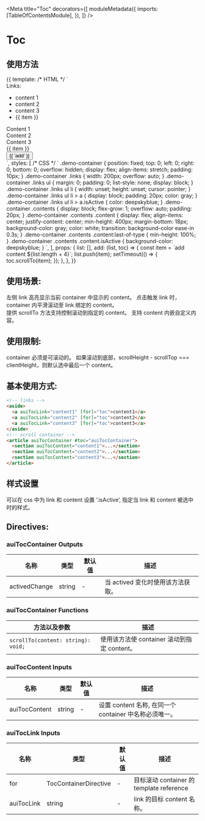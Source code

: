 

<Meta
  title="Toc"
  decorators={[
    moduleMetadata({
      imports: [TableOfContentsModule],
    }),
  ]}
/>

# Toc

## 使用方法

<Preview>
  <Story name="toc" height="400px">
    {{
      template: /* HTML */ `
        <div class="demo-container">
          <div class="links">
            Links:
            <ul>
              <li>
                <a auiTocLink="content1" [for]="toc1">
                  content 1
                </a>
              </li>
              <li>
                <a auiTocLink="content2" [for]="toc1">
                  content 2
                </a>
              </li>
              <li>
                <a auiTocLink="content3" [for]="toc1">
                  content 3
                </a>
              </li>
              <li *ngFor="let item of list">
                <a [auiTocLink]="item" [for]="toc1">
                  {{ item }}
                </a>
              </li>
            </ul>
          </div>
          <div class="contents" auiTocContainer #toc1="auiTocContainer">
            <div class="content" auiTocContent="content1">Content 1</div>
            <div class="content" auiTocContent="content2">Content 2</div>
            <div class="content" auiTocContent="content3">Content 3</div>
            <div
              *ngFor="let item of list"
              class="content"
              [auiTocContent]="item"
              (click)="remove(item)"
            >
              {{ item }}
            </div>
            <button (click)="add(list, toc1)">{{ 'add' }}</button>
          </div>
        </div>
      `,
      styles: [
        /* CSS */ `
        .demo-container {
            position: fixed;
            top: 0;
            left: 0;
            right: 0;
            bottom: 0;
            overflow: hidden;
            display: flex;
            align-items: stretch;
            padding: 10px;
          }
          .demo-container .links {
            width: 200px;
            overflow: auto;
          }
          .demo-container .links ul {
            margin: 0;
            padding: 0;
            list-style: none;
            display: block;
          }
          .demo-container .links ul li {
            width: unset;
            height: unset;
            cursor: pointer;
          }
          .demo-container .links ul li > a {
            display: block;
            padding: 20px;
            color: gray;
          }
          .demo-container .links ul li > a.isActive {
            color: deepskyblue;
          }
          .demo-container .contents {
            display: block;
            flex-grow: 1;
            overflow: auto;
            padding: 20px;
          }
          .demo-container .contents .content {
            display: flex;
            align-items: center;
            justify-content: center;
            min-height: 400px;
            margin-bottom: 18px;
            background-color: gray;
            color: white;
            transition: background-color ease-in 0.3s;
          }
          .demo-container .contents .content:last-of-type {
            min-height: 100%;
          }
          .demo-container .contents .content.isActive {
            background-color: deepskyblue;
          }
      `,
      ],
      props: {
        list: [],
        add: (list, toc) => {
          const item = `add content ${list.length + 4}`;
          list.push(item);
          setTimeout(() => {
            toc.scrollTo(item);
          });
        },
      },
    }}
  </Story>
</Preview>

## 使用场景:

左侧 link 高亮显示当前 container 中显示的 content。
点击触发 link 时，container 内平滑滚动至 link 绑定的 content。  
提供 scrollTo 方法支持控制滚动到指定的 content。
支持 content 内嵌自定义内容。

## 使用限制:

container 必须是可滚动的。
如果滚动到底部，scrollHeight - scrollTop === clientHeight，则默认选中最后一个 content。

## 基本使用方式:

```html
<!-- links -->
<aside>
  <a auiTocLink="content1" [for]="toc">content1</a>
  <a auiTocLink="content2" [for]="toc">content2</a>
  <a auiTocLink="content3" [for]="toc">content3</a>
</aside>
<!-- scroll container -->
<article auiTocContainer #toc="auiTocContainer">
  <section auiTocContent="content1">...</section>
  <section auiTocContent="content2">...</section>
  <section auiTocContent="content3">...</section>
</article>
```

## 样式设置

可以在 css 中为 link 和 content 设置 ‘.isActive’, 指定当 link 和 content 被选中时的样式。

## Directives:

### auiTocContainer Outputs

| 名称          | 类型   | 默认值 | 描述                              |
| ------------- | ------ | ------ | --------------------------------- |
| activedChange | string | -      | 当 actived 变化时使用该方法获取。 |

### auiTocContainer Functions

| 方法以及参数                       | 描述                                        |
| ---------------------------------- | ------------------------------------------- |
| `scrollTo(content: string): void;` | 使用该方法使 container 滚动到指定 content。 |

### auiTocContent Inputs

| 名称          | 类型   | 默认值 | 描述                                                   |
| ------------- | ------ | ------ | ------------------------------------------------------ |
| auiTocContent | string | -      | 设置 content 名称, 在同一个 container 中名称必须唯一。 |

### auiTocLink Inputs

| 名称       | 类型                  | 默认值 | 描述                                     |
| ---------- | --------------------- | ------ | ---------------------------------------- |
| for        | TocContainerDirective | -      | 目标滚动 container 的 template reference |
| auiTocLink | string                | -      | link 的目标 content 名称。               |
